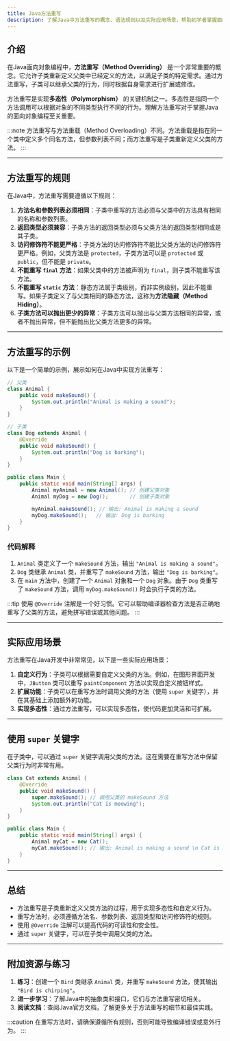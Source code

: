```yaml
---
title: Java方法重写
description: 了解Java中方法重写的概念、语法规则以及实际应用场景，帮助初学者掌握面向对象编程中的重要特性。
---
```


## 介绍

在Java面向对象编程中，**方法重写（Method Overriding）** 是一个非常重要的概念。它允许子类重新定义父类中已经定义的方法，以满足子类的特定需求。通过方法重写，子类可以继承父类的行为，同时根据自身需求进行扩展或修改。

方法重写是实现**多态性（Polymorphism）** 的关键机制之一。多态性是指同一个方法调用可以根据对象的不同类型执行不同的行为。理解方法重写对于掌握Java的面向对象编程至关重要。

:::note
方法重写与方法重载（Method Overloading）不同。方法重载是指在同一个类中定义多个同名方法，但参数列表不同；而方法重写是子类重新定义父类的方法。
:::

---

## 方法重写的规则

在Java中，方法重写需要遵循以下规则：

1. **方法名和参数列表必须相同**：子类中重写的方法必须与父类中的方法具有相同的名称和参数列表。
2. **返回类型必须兼容**：子类方法的返回类型必须与父类方法的返回类型相同或是其子类。
3. **访问修饰符不能更严格**：子类方法的访问修饰符不能比父类方法的访问修饰符更严格。例如，父类方法是 `protected`，子类方法可以是 `protected` 或 `public`，但不能是 `private`。
4. **不能重写 `final` 方法**：如果父类中的方法被声明为 `final`，则子类不能重写该方法。
5. **不能重写 `static` 方法**：静态方法属于类级别，而非实例级别，因此不能重写。如果子类定义了与父类相同的静态方法，这称为**方法隐藏（Method Hiding）**。
6. **子类方法可以抛出更少的异常**：子类方法可以抛出与父类方法相同的异常，或者不抛出异常，但不能抛出比父类方法更多的异常。

---

## 方法重写的示例

以下是一个简单的示例，展示如何在Java中实现方法重写：

```java
// 父类
class Animal {
    public void makeSound() {
        System.out.println("Animal is making a sound");
    }
}

// 子类
class Dog extends Animal {
    @Override
    public void makeSound() {
        System.out.println("Dog is barking");
    }
}

public class Main {
    public static void main(String[] args) {
        Animal myAnimal = new Animal(); // 创建父类对象
        Animal myDog = new Dog();       // 创建子类对象

        myAnimal.makeSound(); // 输出: Animal is making a sound
        myDog.makeSound();   // 输出: Dog is barking
    }
}
```

### 代码解释

1. `Animal` 类定义了一个 `makeSound` 方法，输出 `"Animal is making a sound"`。
2. `Dog` 类继承 `Animal` 类，并重写了 `makeSound` 方法，输出 `"Dog is barking"`。
3. 在 `main` 方法中，创建了一个 `Animal` 对象和一个 `Dog` 对象。由于 `Dog` 类重写了 `makeSound` 方法，调用 `myDog.makeSound()` 时会执行子类的方法。

:::tip
使用 `@Override` 注解是一个好习惯。它可以帮助编译器检查方法是否正确地重写了父类的方法，避免拼写错误或其他问题。
:::

---

## 实际应用场景

方法重写在Java开发中非常常见，以下是一些实际应用场景：

1. **自定义行为**：子类可以根据需要自定义父类的方法。例如，在图形界面开发中，`JButton` 类可以重写 `paintComponent` 方法以实现自定义按钮样式。
2. **扩展功能**：子类可以在重写方法时调用父类的方法（使用 `super` 关键字），并在其基础上添加额外的功能。
3. **实现多态性**：通过方法重写，可以实现多态性，使代码更加灵活和可扩展。

---

## 使用 `super` 关键字

在子类中，可以通过 `super` 关键字调用父类的方法。这在需要在重写方法中保留父类行为时非常有用。

```java
class Cat extends Animal {
    @Override
    public void makeSound() {
        super.makeSound(); // 调用父类的 makeSound 方法
        System.out.println("Cat is meowing");
    }
}

public class Main {
    public static void main(String[] args) {
        Animal myCat = new Cat();
        myCat.makeSound(); // 输出: Animal is making a sound \n Cat is meowing
    }
}
```

---

## 总结

- 方法重写是子类重新定义父类方法的过程，用于实现多态性和自定义行为。
- 重写方法时，必须遵循方法名、参数列表、返回类型和访问修饰符的规则。
- 使用 `@Override` 注解可以提高代码的可读性和安全性。
- 通过 `super` 关键字，可以在子类中调用父类的方法。

---

## 附加资源与练习

1. **练习**：创建一个 `Bird` 类继承 `Animal` 类，并重写 `makeSound` 方法，使其输出 `"Bird is chirping"`。
2. **进一步学习**：了解Java中的抽象类和接口，它们与方法重写密切相关。
3. **阅读文档**：查阅Java官方文档，了解更多关于方法重写的细节和最佳实践。

:::caution
在重写方法时，请确保遵循所有规则，否则可能导致编译错误或意外行为。
:::